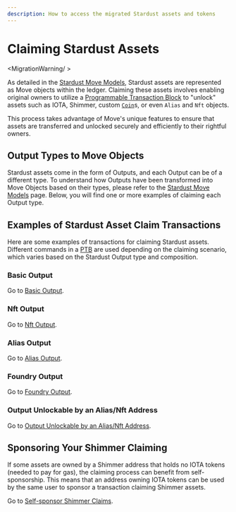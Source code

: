 ```yaml
---
description: How to access the migrated Stardust assets and tokens 
---
```


# Claiming Stardust Assets

<MigrationWarning/ >

As detailed in the [Stardust Move Models](move-models.mdx), Stardust assets are represented as Move objects within the ledger. Claiming these assets involves enabling original owners to utilize a [Programmable Transaction Block](../iota-101/transactions/ptb/prog-txn-blocks.mdx) to "unlock" assets such as IOTA, Shimmer, custom [`Coin`](../../references/framework/iota-framework/coin.mdx#resource-coin)s, or even `Alias` and `Nft` objects.

This process takes advantage of Move's unique features to ensure that assets are transferred and unlocked securely and efficiently to their rightful owners.

## Output Types to Move Objects

Stardust assets come in the form of Outputs, and each Output can be of a different type. 
To understand how Outputs have been transformed into Move Objects based on their types,
please refer to the [Stardust Move Models](move-models.mdx#summary) page.
Below, you will find one or more examples of claiming each Output type.

## Examples of Stardust Asset Claim Transactions

Here are some examples of transactions for claiming Stardust assets.
Different commands in a [PTB](../iota-101/transactions/ptb/prog-txn-blocks.mdx) are used depending on the claiming scenario,
which varies based on the Stardust Output type and composition.

### Basic Output

Go to [Basic Output](claiming/basic.mdx).

### Nft Output

Go to [Nft Output](claiming/nft.mdx).

### Alias Output

Go to [Alias Output](claiming/alias.mdx).

### Foundry Output

Go to [Foundry Output](claiming/foundry.mdx).

### Output Unlockable by an Alias/Nft Address

Go to [Output Unlockable by an Alias/Nft Address](claiming/address-unlock-condition.mdx).

## Sponsoring Your Shimmer Claiming

If some assets are owned by a Shimmer address that holds no IOTA tokens (needed to pay for gas),
the claiming process can benefit from self-sponsorship.
This means that an address owning IOTA tokens can be used by the same user to sponsor a transaction claiming Shimmer assets.

Go to [Self-sponsor Shimmer Claims](claiming/self-sponsor.mdx).
